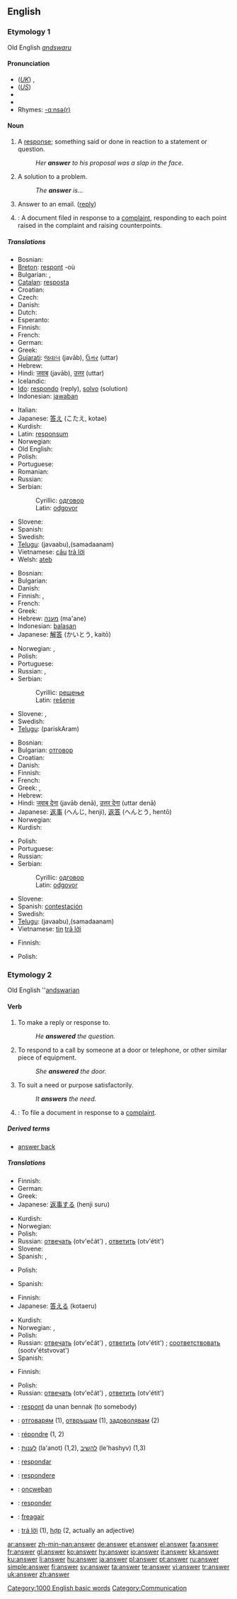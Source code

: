 ==English==
{{rank|written|arms|across|446|answer|early|saying|talk}}

===Etymology 1===
Old English ''[[andswaru]]''

====Pronunciation====
*(''[[Received Pronunciation|UK]]'') {{IPA|/ˈɑːn.sə/}}, {{SAMPA|/"A:n.s@/}}
*(''[[General American|US]]'') {{IPA|/ˈænsɚ/}}
*{{audio|en-gb-answer.ogg|Audio (RP)}}
*{{audio|en-us-answer.ogg|Audio (US)}}
*Rhymes: [[Rhymes:English:-ɑːnsə(r)|-ɑːnsə(r)]]

====Noun====
{{en-noun}}

# A [[response]]; something said or done in reaction to a statement or question.
#: ''Her '''answer''' to his proposal was a slap in the face''.
# A solution to a problem.
#:''The '''answer''' is...''
# Answer to an email. ([[reply]])
# {{law}}: A document filed in response to a [[complaint]], responding to each point raised in the complaint and raising counterpoints.

=====Translations=====
{{trans-top|response}}
* Bosnian: {{t-|bs|odgovor|m}}
* [[Breton]]: [[respont]] {{m}} -où
* Bulgarian: {{t+|bg|реакция|f|sc=Cyrl}}, {{t+|bg|отговор|m|sc=Cyrl}}
* [[Catalan]]: [[resposta]] {{f}}
* Croatian: {{t-|hr|odgovor|m}}
* Czech: {{t-|cs|odpověď|f}}
* Danish: {{t-|da|svar|n}}
* Dutch: {{t+|nl|antwoord|n}}
* Esperanto: {{t-|eo|respondo|xs=Esperanto}}
* Finnish: {{t-|fi|vastaus}}
* French: {{t+|fr|réponse|f}}
* German: {{t+|de|Antwort|f}}
* Greek: {{t+|el|απάντηση|f|tr=apántisi|sc=Grek}}
* [[Gujarati]]: [[જવાબ]] (javāb), [[ઉત્તર]] (uttar)
* Hebrew: {{t+|he|תשובה|f|tr=tshuva|sc=Hebr}}
* Hindi: [[जवाब]] (javāb), [[उत्तर]] (uttar)
* Icelandic: {{t+|is|svar|n}}
* [[Ido]]: [[respondo]] (reply), [[solvo]] (solution)
* Indonesian: [[jawab]]an
{{trans-mid}}
* Italian: {{t+|it|risposta|f}}
* Japanese: [[答え]] (こたえ, kotae)
* Kurdish: {{KUchar|[[وه‌ڵام]]}}
* Latin: [[responsum]] {{n}}
* Norwegian: {{t+|no|svar|n}}
* Old English: {{t-|ang|gegncwide|m|alt=ġeġncwide|xs=Old English}}
* Polish: {{t-|pl|odpowiedź|f}}
* Portuguese: {{t+|pt|resposta|f}}
* Romanian: {{t-|ro|răspuns|n}}
* Russian: {{t+|ru|ответ|m|tr=otv'ét|sc=Cyrl}}
* Serbian:
*: Cyrillic: [[одговор#Serbian|одговор]] {{m}}
*: Latin: [[odgovor#Serbian|odgovor]] {{m}}
* Slovene: {{t+|sl|odgovor|m}}
* Spanish: {{t-|es|respuesta|f}}
* Swedish: {{t+|sv|svar|n}}
* [[Telugu]]: (javaabu){{t|te|జవాబు|sc=Telu}},(samadaanam){{t|te|సమాధానం|sc=Telu}}
* Vietnamese: [[câu]] [[trả lời]]
* Welsh: [[ateb]]
{{trans-bottom}}

{{trans-top|solution}}
* Bosnian: {{t-|bs|rješenje|n}}
* Bulgarian: {{t-|bg|решение|n|sc=Cyrl}}
* Danish: {{t-|da|svar|n}}
* Finnish: {{t-|fi|ratkaisu}}, {{t-|fi|vastaus}}
* French: {{t+|fr|solution}}
* Greek: {{t-|el|λύση|f|tr=lýsi|sc=Grek}}
* Hebrew: [[מענה]] (ma'ane) {{m}}
* Indonesian: [[balas]]an
* Japanese: [[解答]] (かいとう, kaitō)
{{trans-mid}}
* Norwegian: {{t+|no|svar|n}}, {{t-|no|løsning|m}}
* Polish: {{t-|pl|odpowiedź|f}}
* Portuguese: {{t+|pt|resposta|f}}
* Russian: {{t-|ru|решение|n|tr=r'ešénije|sc=Cyrl}}, {{t+|ru|ответ|m|tr=otv'ét|sc=Cyrl}}
* Serbian:
*: Cyrillic: [[решење#Serbian|решење]] {{n}}
*: Latin: [[rešenje#Serbian|rešenje]] {{n}}
* Slovene: {{t+|sl|odgovor|m}}, {{t+|sl|rešitev|f}}
* Swedish: {{t+|sv|svar|n}}
* [[Telugu]]: (pariskAram){{t|te|పరిష్కారం|sc=Telu}}
{{trans-bottom}}

{{trans-top|reply to e-mail}}
* Bosnian: {{t-|bs|odgovor|m}}
* Bulgarian: [[отговор]]
* Croatian: {{t-|hr|odgovor|m}}
* Danish: {{t-|da|svar|n}}
* Finnish: {{t-|fi|vastaus}}
* French: {{t+|fr|réponse}}
* Greek: {{t+|el|απάντηση|f|tr=apántisi|sc=Grek}}, {{t-|el|απόκριση|f|tr=apókrisi|sc=Grek}}
* Hebrew: {{t+|he|תשובה|f|tr=tshuva|sc=Hebr}}
* Hindi: [[जवाब देना]] (javāb denā), [[उत्तर देना]] (uttar denā)
* Japanese: [[返事]] (へんじ, henji), [[返答]] (へんとう, hentō)
* Norwegian: {{t+|no|svar|n}}
* Kurdish: {{KUchar|[[وه‌ڵام]]}}
{{trans-mid}}
* Polish: {{t-|pl|odpowiedź|f}}
* Portuguese: {{t+|pt|resposta|f}}
* Russian: {{t+|ru|ответ|m|tr=otv'ét|sc=Cyrl}}
* Serbian:
*: Cyrillic: [[одговор#Serbian|одговор]] {{m}}
*: Latin: [[odgovor#Serbian|odgovor]] {{m}}
* Slovene: {{t+|sl|odgovor|m}}
* Spanish: [[contestación]] {{f}}
* Swedish: {{t+|sv|svar|n}}
* [[Telugu]]: (javaabu){{t|te|జవాబు|sc=Telu}},(samadaanam){{t|te|సమాధానం|sc=Telu}}
* Vietnamese: [[Tin#Vietnamese|tin]] [[trả lời]]
{{trans-bottom}}

{{trans-top|document filed in response to a complaint}}
* Finnish: {{t-|fi|vastine}}
{{trans-mid}}
* Polish: {{t-|pl|odpowiedź|f}}
{{trans-bottom}}

===Etymology 2===
Old English ''[[andswarian]]

====Verb====
{{en-verb}}

# To make a reply or response to.
#: ''He '''answered''' the question.''
# To respond to a call by someone at a door or telephone, or other similar piece of equipment.
#: ''She '''answered''' the door.''<!-- This meaning is not the same as nº1. Many learners of English have problems understanding how one can answer a door, as a door does not talk -->
# To suit a need or purpose satisfactorily.
#: ''It '''answers''' the need.''
# {{law}}: To file a document in response to a [[complaint]].

=====Derived terms=====
*[[answer back]]

=====Translations=====
{{trans-top|to make a reply or response to}}
* Finnish: {{t+|fi|vastata}}
* German: {{t+|de|antworten}}
* Greek: {{t|el|απαντώ||tr=apantó|sc=Grek}}
* Japanese: [[返事する]] (henji suru)
{{trans-mid}}
* Kurdish: {{KUchar|[[وه‌ڵام]]}}
* Norwegian: {{t+|no|svare}}
* Polish: {{t|pl|odpowiedzieć}}
* Russian: [[отвечать]] (otv'ečát') {{impf}}, [[ответить]] (otv'étit') {{pf}}
* Slovene: {{t+|sl|odgovoriti}}
* Spanish: {{t+|es|responder}}, {{t-|es|contestar}}
{{trans-bottom}}

{{trans-top|to respond to a call}}
* Polish: {{t|pl|odpowiedzieć}}
{{trans-mid}}
* Spanish: {{t-|es|contestar}}
{{trans-bottom}}

{{trans-top|to suit a need or purpose satisfactorily}}
* Finnish: {{t+|fi|vastata}}
* Japanese: [[答える]] (kotaeru)
{{trans-mid}}
* Kurdish: {{KUchar|[[جێ به‌جێ]]}}
* Norwegian: {{t-|no|oppfylle}}, {{t-|no|tilfredsstille}}
* Polish: {{t|pl|odpowiadać}}
* Russian: [[отвечать]] (otv'ečát') {{impf}}, [[ответить]] (otv'étit') {{pf}}; [[соответствовать]] (sootv'étstvovat') {{pf}}
* Spanish: {{t+|es|servir}}
{{trans-bottom}}

{{trans-top|law: to file a response to a complaint}}
* Finnish: {{t+|fi|vastata}}
{{trans-mid}}
* Polish: {{t|pl|odpowiadać}}
* Russian: [[отвечать]] (otv'ečát') {{impf}}, [[ответить]] (otv'étit') {{pf}}
{{trans-bottom}}

{{checktrans-top}}
*{{ttbc|Breton}}: [[respont]] da unan bennak (to somebody)
*{{ttbc|Bulgarian}}: [[отговарям]] (1), [[отвръщам]] (1), [[задоволявам]] (2)
*{{ttbc|French}}: [[répondre]] (1, 2)
*{{ttbc|Hebrew}}: [[לענות]] (la'anot) (1,2), [[להשיב]] (le'hashyv) (1,3)
*{{ttbc|Ido}}: [[respondar]]
*{{ttbc|Latin}}: [[respondere]]
{{trans-mid}}
*{{ttbc|Old English}}: [[oncweþan]]
*{{ttbc|Portuguese}}: [[responder]]
*{{ttbc|Scottish Gaelic}}: [[freagair]]
*{{ttbc|Vietnamese}}: [[trả lời]] (1), [[hợp]] (2, actually an adjective)
{{trans-bottom}}

[[Category:1000 English basic words]]
[[Category:Communication]]

[[ar:answer]]
[[zh-min-nan:answer]]
[[de:answer]]
[[et:answer]]
[[el:answer]]
[[fa:answer]]
[[fr:answer]]
[[gl:answer]]
[[ko:answer]]
[[hy:answer]]
[[io:answer]]
[[it:answer]]
[[kk:answer]]
[[ku:answer]]
[[li:answer]]
[[hu:answer]]
[[ja:answer]]
[[pl:answer]]
[[pt:answer]]
[[ru:answer]]
[[simple:answer]]
[[fi:answer]]
[[sv:answer]]
[[ta:answer]]
[[te:answer]]
[[vi:answer]]
[[tr:answer]]
[[uk:answer]]
[[zh:answer]]